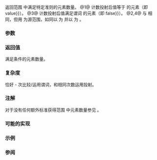 {{cpp/experimental/ranges/title|count|count_if}}
{{cpp/experimental/ranges/algorithm/navbar}}
{{dcl begin}}
{{dcl header|experimental/ranges/algorithm}}
{{dcl|since=ranges|num=1|1=
template&lt; InputIterator I, Sentinel&lt;I&gt; S, class T, class Proj = ranges::identity &gt;
    requires IndirectRelation&lt;ranges::equal_to&lt;&gt;, projected&lt;I, Proj&gt;, const T*&gt;
ranges::difference_type_t&lt;I&gt; count( I first, S last, const T&amp; value, Proj proj = Proj{} );
}}
{{dcl|since=ranges|num=2|1=
template&lt; InputRange R, class T, class Proj = ranges::identity &gt;
    requires IndirectRelation&lt;ranges::equal_to&lt;&gt;, 
                              projected&lt;ranges::iterator_t&lt;R&gt;, Proj&gt;, const T*&gt;
ranges::difference_type_t&lt;ranges::iterator_t&lt;R&gt;&gt; 
    count( R&amp;&amp; r, const T&amp; value, Proj proj = Proj{} );
}}
{{dcl|since=ranges|num=3|1=
template&lt; InputIterator I, Sentinel&lt;I&gt; S, class Proj = ranges::identity,
          IndirectUnaryPredicate&lt;projected&lt;I, Proj&gt;&gt; Pred &gt;
ranges::difference_type_t&lt;I&gt; count_if( I first, S last, Pred pred, Proj proj = Proj{} );
}}
{{dcl|since=ranges|num=4|1=
template&lt; InputRange R, class Proj = ranges::identity,
          IndirectUnaryPredicate&lt;projected&lt;ranges::iterator_t&lt;R&gt;, Proj&gt;&gt; Pred &gt;
ranges::difference_type_t&lt;ranges::iterator_t&lt;R&gt;&gt; 
    count_if( R&amp;&amp; r, Pred pred, Proj proj = Proj{} );
}}
{{dcl end}}

返回范围 {{range|first|last}} 中满足特定准则的元素数量。
@1@ 计数投射后值等于 {{c|value}} 的元素（即 {{c|ranges::invoke(proj, *i) {{==}} value}}）。
@3@ 计数投射后值满足谓词 {{c|pred}} 的元素（即 {{c|ranges::invoke(pred, ranges::invoke(proj, *i)) !{{=}} false}}）。
@2,4@ 与 {{v|1,3}} 相同，但用 {{c|r}} 为源范围，如同以 {{c|ranges::begin(r)}} 为 {{c|first}} 并以 {{c|ranges::end(r)}} 为 {{c|last}}。

{{cpp/experimental/ranges/algorithm/tparams}}

===参数===
{{par begin}}
{{par|first, last|要检验的元素范围}}
{{par|r|要检验的元素范围}}
{{par|value|要搜索的值}}
{{par|pred|应用于投射后元素的谓词}}
{{par|proj|应用于元素的投射}}
{{par end}}

===返回值===
满足条件的元素数量。

===复杂度===
恰好 {{c|last}} - {{c|first}} 次比较/运用谓词，和相同次数运用投射。

===注解===
对于没有任何额外标准获得范围 {{range|first|last}} 中元素数量参见 {{lc|ranges::distance}}。

===可能的实现===
{{eq fun
|1=
template&lt;InputIterator I, Sentinel&lt;I&gt; S, class T, class Proj = ranges::identity&gt;
    requires IndirectRelation&lt;ranges::equal_to&lt;&gt;, projected&lt;I, Proj&gt;, const T*&gt;
ranges::difference_type_t&lt;I&gt; count(I first, S last, const T&amp; value, Proj proj = Proj{})
{
    ranges::difference_type_t&lt;I&gt; ret = 0;
    for (; first != last; ++first)
        if (ranges::invoke(proj, *first) == value)
            ++ret;
    return ret;
}
|2=
template&lt;InputIterator I, Sentinel&lt;I&gt; S, class Proj = ranges::identity,
         IndirectUnaryPredicate&lt;projected&lt;I, Proj&gt;&gt; Pred&gt;
ranges::difference_type_t&lt;I&gt; count_if(I first, S last, Pred pred, Proj proj = Proj{})
{
    ranges::difference_type_t&lt;I&gt; ret = 0;
    for (; first != last; ++first)
        if (ranges::invoke(pred, ranges::invoke(proj, *i)))
            ++ret;
    return ret;
}
}}

===示例===
{{example}}

===参阅===
{{dsc begin}}
{{dsc inc|cpp/algorithm/dsc count}}
{{dsc inc|cpp/experimental/ranges/iterator/dsc distance}}
{{dsc end}}